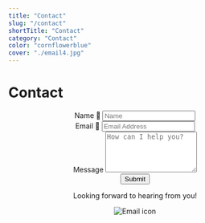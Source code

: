 ```yaml
---
title: "Contact"
slug: "/contact"
shortTitle: "Contact"
category: "Contact"
color: "cornflowerblue"
cover: "./email4.jpg"
---
```


# Contact

<div style={{ 
  margin: '0 auto', 
  maxWidth: '800px', 
  padding: '2rem', 
  fontFamily: 'Calibri', 
  backgroundColor: '#F8F8F8',
  borderRadius: '10px',
  boxShadow: '0px 2px 10px rgba(0, 0, 0, 0.1)' 
}}>
  <center>
    <form action="https://formsubmit.co/pmb.html@gmail.com" method="POST">
      <input type="hidden" id="_next" value="https://day-break.netlify.app/about/"/>  
      <input type="hidden" id="_subject" value="New Email!"/>
      <div style={{ marginBottom: '1rem' }}>
        <label style={{ fontWeight: 'bold', display: 'block' }} for="name">Name 🤖 </label>
        <input style={{ padding: '0.5rem', width: '100%', border: '2px solid #ccc', borderRadius: '4px' }} name="name" type="text" placeholder="Name" required/>
      </div>
      <div style={{ marginBottom: '1rem' }}>
        <label style={{ fontWeight: 'bold', display: 'block' }} for="emailAddress">Email 📧 </label>
        <input style={{ padding: '0.5rem', width: '100%', border: '2px solid #ccc', borderRadius: '4px' }} name="emailAddress" type="email" placeholder="Email Address" required/>
      </div>
      <div style={{ marginBottom: '1rem' }}>
        <label style={{ fontWeight: 'bold', display: 'block' }} for="message">Message</label>
        <textarea style={{ padding: '0.5rem', width: '100%', border: '2px solid #ccc', borderRadius: '4px', resize: 'none' }} name="message" type="text" placeholder="How can I help you?" rows="5" required></textarea>
      </div>
      <div class="d-grid">
        <button class="btn btn-primary btn-lg" type="submit" style={{ fontWeight: 'bold' }}>Submit</button>
      </div>
    </form>
    <p style={{ fontWeight: 'bold', marginTop: '1rem' }}>Looking forward to hearing from you!</p>
    <img src="https://www.sgvirtualoffice.com/wp-content/uploads/2019/04/mail-forwarding-600x600.jpg" alt="Email icon" style={{ maxWidth: '100%', margin: '1rem 0' }} />
  </center>
</div>